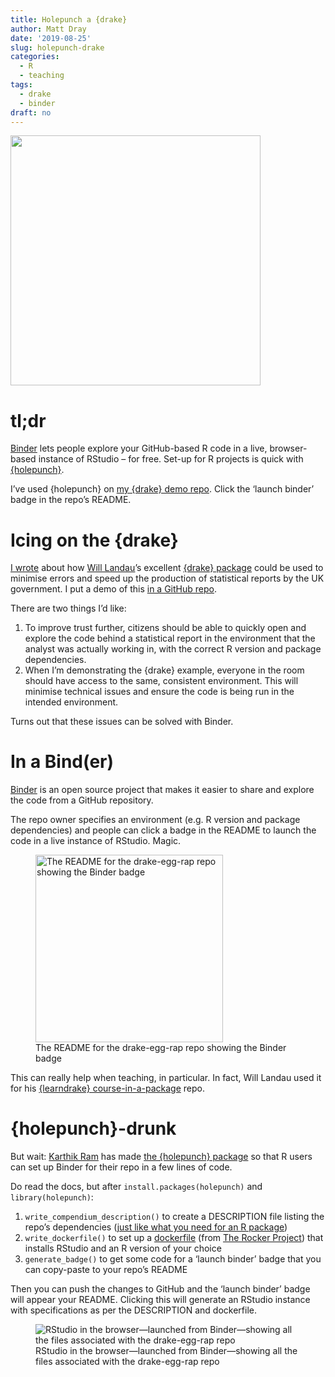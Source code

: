 ```yaml
---
title: Holepunch a {drake}
author: Matt Dray
date: '2019-08-25'
slug: holepunch-drake
categories:
  - R
  - teaching
tags:
  - drake
  - binder
draft: no
---
```


![](/post/2019-08-24-hole-punching-a-drake_files/drake-meme.jpg){width=400px}

# tl;dr

[Binder](https://mybinder.org/) lets people explore your GitHub-based R code in a live, browser-based instance of RStudio -- for free. Set-up for R projects is quick with [{holepunch}]((https://karthik.github.io/holepunch/)).

I've used {holepunch} on [my {drake} demo repo](https://github.com/matt-dray/drake-egg-rap). Click the 'launch binder' badge in the repo's README.

# Icing on the {drake}

[I wrote](https://www.rostrum.blog/2019/07/23/can-drake-rap/) about how [Will Landau](https://twitter.com/wmlandau)'s excellent [{drake} package](https://ropensci.github.io/drake/) could be used to minimise errors and speed up the production of statistical reports by the UK government. I put a demo of this [in a GitHub repo](https://github.com/matt-dray/drake-egg-rap).

There are two things I'd like:

1. To improve trust further, citizens should be able to quickly open and explore the code behind a statistical report in the environment that the analyst was actually working in, with the correct R version and package dependencies.
1. When I'm demonstrating the {drake} example, everyone in the room should have access to the same, consistent environment. This will minimise technical issues and ensure the code is being run in the intended environment.

Turns out that these issues can be solved with Binder.

# In a Bind(er)

[Binder](https://mybinder.org/) is an open source project that makes it easier to share and explore the code from a GitHub repository.

The repo owner specifies an environment (e.g. R version and package dependencies) and people can click a badge in the README to launch the code in a live instance of RStudio. Magic.

![The README for the drake-egg-rap repo showing the Binder badge](/post/2019-08-24-hole-punching-a-drake_files/binder-badge.png){width=300px}

This can really help when teaching, in particular. In fact, Will Landau used it for his [{learndrake} course-in-a-package](https://github.com/wlandau/learndrake) repo.

# {holepunch}-drunk

But wait: [Karthik Ram](http://inundata.org/) has made [the {holepunch} package](https://karthik.github.io/holepunch/) so that R users can set up Binder for their repo in a few lines of code.

Do read the docs, but after `install.packages(holepunch)` and `library(holepunch)`:

1. `write_compendium_description()` to create a DESCRIPTION file listing the repo's dependencies ([just like what you need for an R package](http://r-pkgs.had.co.nz/description.html))
1. `write_dockerfile()` to set up a [dockerfile](https://docs.docker.com/get-started/part2/) (from [The Rocker Project](https://www.rocker-project.org/)) that installs RStudio and an R version of your choice
1. `generate_badge()` to get some code for a 'launch binder' badge that you can copy-paste to your repo's README

Then you can push the changes to GitHub and the 'launch binder' badge will appear your README. Clicking this will generate an RStudio instance with specifications as per the DESCRIPTION and dockerfile.

![RStudio in the browser—launched from Binder—showing all the files associated with the drake-egg-rap repo](/post/2019-08-24-hole-punching-a-drake_files/rstudio-browser-demo.png)